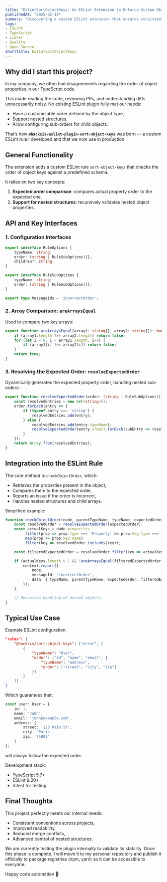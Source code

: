 ```yaml
---
title: "EslintSortObjectKeys: An ESLint Extension to Enforce Custom Object Key Order"
publishedAt: "2025-02-19"
summary: "Discovering a custom ESLint extension that ensures consistent and customizable object key ordering in TypeScript code."
tags:
- ESLint
- TypeScript
- Linter
- Quality
- Open Source
shortTitle: EslintSortObjectKeys
---
```


## Why did I start this project?

In my company, we often had disagreements regarding the order of object properties in our TypeScript code.

This made reading the code, reviewing PRs, and understanding diffs unnecessarily noisy. No existing ESLint plugin fully met our needs:

* Have a customizable order defined by the object type,
* Support nested structures,
* Allow configuring sub-orders for child objects.

That’s how **`@hacksis/eslint-plugin-sort-object-keys`** was born — a custom ESLint rule I developed and that we now use in production.

## General Functionality

The extension adds a custom ESLint rule `sort-object-keys` that checks the order of object keys against a predefined schema.

It relies on two key concepts:

1. **Expected order comparison**: compares actual property order to the expected one.
2. **Support for nested structures**: recursively validates nested object properties.

## API and Key Interfaces

### 1. Configuration Interfaces

```typescript
export interface RuleOptions {
    typeName: string;
    order: (string | RuleSubOptions)[];
    children?: string;
}

export interface RuleSubOptions {
    typeName: string;
    order: (string | RuleSubOptions)[];
}

export type MessageIds = 'incorrectOrder';
```

### 2. Array Comparison: `areArraysEqual`

Used to compare two key arrays:

```typescript
export function areArraysEqual(array1: string[], array2: string[]): boolean {
    if (array1.length !== array2.length) return false;
    for (let i = 0; i < array1.length; i++) {
        if (array1[i] !== array2[i]) return false;
    }
    return true;
}
```

### 3. Resolving the Expected Order: `resolveExpectedOrder`

Dynamically generates the expected property order, handling nested sub-orders:

```typescript
export function resolveExpectedOrder(order: (string | RuleSubOptions)[]): string[] {
    const resolvedEntries = new Set<string>();
    order.forEach(entry => {
        if (typeof entry === 'string') {
            resolvedEntries.add(entry);
        } else {
            resolvedEntries.add(entry.typeName);
            resolveExpectedOrder(entry.order).forEach(subEntry => resolvedEntries.add(subEntry));
        }
    });
    return Array.from(resolvedEntries);
}
```

## Integration into the ESLint Rule

The core method is `checkObjectOrder`, which:

* Retrieves the properties present in the object,
* Compares them to the expected order,
* Reports an issue if the order is incorrect,
* Handles nested structures and child arrays.

Simplified example:

```typescript
function checkObjectOrder(node, parentTypeName, typeName, expectedOrder, childrenKey) {
    const resolvedOrder = resolveExpectedOrder(expectedOrder);
    const actualKeys = node.properties
        .filter(prop => prop.type === 'Property' && prop.key.type === 'Identifier')
        .map(prop => prop.key.name)
        .filter(key => resolvedOrder.includes(key));

    const filteredExpectedOrder = resolvedOrder.filter(key => actualKeys.includes(key));

    if (actualKeys.length > 1 && !areArraysEqual(filteredExpectedOrder, actualKeys)) {
        context.report({
            node,
            messageId: 'incorrectOrder',
            data: { typeName, parentTypeName, expectedOrder: filteredExpectedOrder.join(', ') }
        });
    }

    // Recursive handling of nested objects...
}
```

## Typical Use Case

Example ESLint configuration:

```json
"rules": {
    "@hacksis/sort-object-keys": ["error", [
        {
            "typeName": "User",
            "order": ["id", "name", "email", {
                "typeName": "address",
                "order": ["street", "city", "zip"]
            }]
        }
    ]]
}
```

Which guarantees that:

```typescript
const user: User = {
    id: 1,
    name: 'John',
    email: 'john@example.com',
    address: {
        street: '123 Main St',
        city: 'Paris',
        zip: '75001'
    }
};
```

will always follow the expected order.

Development stack:

* TypeScript 5.7+
* ESLint 9.20+
* Vitest for testing

## Final Thoughts

This project perfectly meets our internal needs:

* Consistent conventions across projects,
* Improved readability,
* Reduced merge conflicts,
* Advanced control of nested structures.

We are currently testing the plugin internally to validate its stability. Once this phase is complete, I will move it to my personal repository and publish it officially to package registries (npm, yarn) so it can be accessible to everyone.

Happy code automation 🚀!